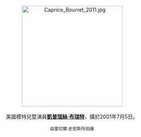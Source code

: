 <center>
[[File:Caprice_Bourret_2011.jpg|275px]]
<br><br>
美國模特兒暨演員'''[[凱普瑞絲·布瑞特|凱普瑞絲·布瑞特]]'''，攝於2001年7月5日。
<p>
<small>由雷切爾·史密斯所拍攝</small>
</center>